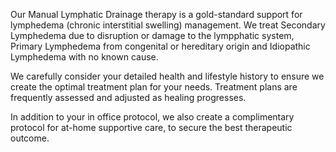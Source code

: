 Our Manual Lymphatic Drainage therapy is a gold-standard support for lymphedema (chronic interstitial swelling) management. We treat Secondary Lymphedema due to disruption or damage to the lympphatic system, Primary Lymphedema from congenital or hereditary origin and Idiopathic Lymphedema with no known cause. 

We carefully consider your detailed health and lifestyle history to ensure we create the optimal treatment plan for your needs. Treatment plans are frequently assessed and adjusted as healing progresses.

In addition to your in office protocol, we also create a complimentary protocol for at-home supportive care, to secure the best therapeutic outcome. 


